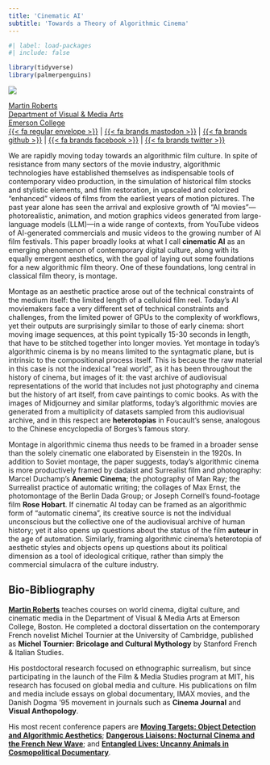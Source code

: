 ```yaml
---
title: 'Cinematic AI'
subtitle: 'Towards a Theory of Algorithmic Cinema'
---
```


```r
#| label: load-packages
#| include: false

library(tidyverse)
library(palmerpenguins)
```

::: {layout="[40, 60]]"}

![](img/casati.jpg)

[Martin Roberts](https://mroberts.emerson.build/)\      
[Department of Visual & Media Arts](https://emerson.edu/academics/academic-departments/visual-media-arts)\
[Emerson College](https://emerson.edu)\
[{{< fa regular envelope >}}](mailto:martin*roberts@emerson.edu) \| [{{< fa brands mastodon >}}](https://merveilles.town/@mroberts*vma) \| [{{< fa brands github >}}](https://github.com/mroberts1/) \| [{{< fa brands facebook >}}](https://facebook.com/mr05301) \| [{{< fa brands twitter >}}](https://twitter.com/dokoissho)

:::

We are rapidly moving today towards an algorithmic film culture. In spite of resistance from many sectors of the movie industry, algorithmic technologies have established themselves as indispensable tools of contemporary video production, in the simulation of historical film stocks and stylistic elements, and film restoration, in upscaled and colorized “enhanced” videos of films from the earliest years of motion pictures. The past year alone has seen the arrival and explosive growth of “AI movies”---photorealistic, animation, and motion graphics videos generated from large-language models (LLM)---in a wide range of contexts, from YouTube videos of AI-generated commercials and music videos to the growing number of AI film festivals. This paper broadly looks at what I call **cinematic AI** as an emerging phenomenon of contemporary digital culture, along with its equally emergent aesthetics, with the goal of laying out some foundations for a new algorithmic film theory. One of these foundations, long central in classical film theory, is montage.

Montage as an aesthetic practice arose out of the technical constraints of the medium itself: the limited length of a celluloid film reel. Today’s AI moviemakers face a very different set of technical constraints and challenges, from the limited power of GPUs to the complexity of workflows, yet their outputs are surprisingly similar to those of early cinema: short moving image sequences, at this point typically 15-30 seconds in length, that have to be stitched together into longer movies. Yet montage in today’s algorithmic cinema is by no means limited to the syntagmatic plane, but is intrinsic to the compositional process itself. This is because the raw material in this case is not the indexical “real world”, as it has been throughout the history of cinema, but images of it: the vast archive of audiovisual representations of the world that includes not just photography and cinema but the history of art itself, from cave paintings to comic books. As with the images of Midjourney and similar platforms, today’s algorithmic movies are generated from a multiplicity of datasets sampled from this audiovisual archive, and in this respect are **heterotopias** in Foucault’s sense, analogous to the Chinese encyclopedia of Borges’s famous story.

Montage in algorithmic cinema thus needs to be framed in a broader sense than the solely cinematic one elaborated by Eisenstein in the 1920s. In addition to Soviet montage, the paper suggests, today’s algorithmic cinema is more productively framed by dadaist and Surrealist film and photography: Marcel Duchamp’s **Anemic Cinema**; the photography of Man Ray; the Surrealist practice of automatic writing; the collages of Max Ernst, the photomontage of the Berlin Dada Group; or Joseph Cornell’s found-footage film **Rose Hobart**. If cinematic AI today can be framed as an algorithmic form of “automatic cinema”, its creative source is not the individual unconscious but the collective one of the audiovisual archive of human history; yet it also opens up questions about the status of the film **auteur** in the age of automation. Similarly, framing algorithmic cinema’s heterotopia of aesthetic styles and objects opens up questions about its political dimension as a tool of ideological critique, rather than simply the commercial simulacra of the culture industry.

## Bio-Bibliography

[**Martin Roberts**](mailto:martin_roberts@emerson.edu) teaches courses on world cinema, digital culture, and cinematic media in the Department of Visual & Media Arts at Emerson College, Boston. He completed a doctoral dissertation on the contemporary French novelist Michel Tournier at the University of Cambridge, published as **Michel Tournier: Bricolage and Cultural Mythology** by Stanford French & Italian Studies.

His postdoctoral research focused on ethnographic surrealism, but since participating in the launch of the Film & Media Studies program at MIT, his research has focused on global media and culture. His publications on film and media include essays on global documentary, IMAX movies, and the Danish Dogma '95 movement in journals such as **Cinema Journal** and **Visual Anthopology**.

His most recent conference papers are [**Moving Targets: Object Detection and Algorithmic Aesthetics**](https://mroberts1.github.io/moving-targets/); [**Dangerous Liaisons: Nocturnal Cinema and the French New Wave**](https://mroberts1.github.io/nocturnal-cinema/); and [**Entangled Lives: Uncanny Animals in Cosmopolitical Documentary**](https://mroberts1.github.io/entangled-lives/).
